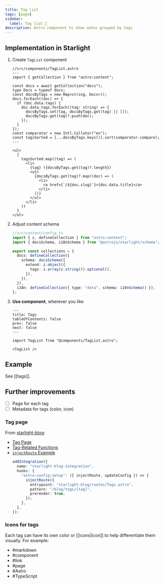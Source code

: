 ```yaml
---
title: Tag list
tags: [page]
sidebar:
  label: Tag list 🚧
description: Astro component to show notes grouped by tags
---
```


## Implementation in Starlight


<Steps>

1. Create `TagList` component

   ```astro
   //src/components/TagList.astro
   ---
   import { getCollection } from "astro:content";

   const docs = await getCollection("docs");
   type Docs = typeof docs;
   const docsByTags = new Map<string, Docs>();
   docs.forEach((doc) => {
     if (doc.data.tags) {
       doc.data.tags.forEach((tag: string) => {
         docsByTags.set(tag, docsByTags.get(tag) || []);
         docsByTags.get(tag)?.push(doc);
       });
     }
   });
   const comparator = new Intl.Collator("en");
   const tagsSorted = [...docsByTags.keys()].sort(comparator.compare);
   ---

   <ul>
     {
       tagsSorted.map((tag) => (
         <li>
           {tag} ({docsByTags.get(tag)?.length})
           <ul>
             {docsByTags.get(tag)?.map((doc) => (
               <li>
                 <a href={`/${doc.slug}`}>{doc.data.title}</a>
               </li>
             ))}
           </ul>
         </li>
       ))
     }
   </ul>
   ```

2. Adjust content schema

   ```ts {8-10}
   //src/content/config.ts
   import { z, defineCollection } from "astro:content";
   import { docsSchema, i18nSchema } from "@astrojs/starlight/schema";

   export const collections = {
     docs: defineCollection({
       schema: docsSchema({
         extend: z.object({
           tags: z.array(z.string()).optional(),
         }),
       }),
     }),
     i18n: defineCollection({ type: "data", schema: i18nSchema() }),
   };
   ```

3. **Use component**, wherever you like

   ```mdx
   ---
   title: Tags
   tableOfContents: false
   prev: false
   next: false
   ---

   import TagList from "@components/TagList.astro";

   <TagList />
   ```

</Steps>

## Example

See [[tags]].

## Further improvements

- [ ] Page for each tag
- [ ] Metadata for tags (color, icon)

### Tag page

From [starlight-blog](https://github.com/HiDeoo/starlight-blog):

- [Tag Page](https://github.com/HiDeoo/starlight-blog/blob/main/packages/starlight-blog/routes/Tags.astro)
- [Tag-Related Functions](https://github.com/HiDeoo/starlight-blog/blob/main/packages/starlight-blog/libs/tags.ts)
- [`injectRoute` Example](https://github.com/HiDeoo/starlight-blog/blob/main/packages/starlight-blog/index.ts#L29-L33)
  ```ts
  addIntegration({
    name: "starlight-blog-integration",
    hooks: {
      "astro:config:setup": ({ injectRoute, updateConfig }) => {
        injectRoute({
          entrypoint: "starlight-blog/routes/Tags.astro",
          pattern: "/blog/tags/[tag]",
          prerender: true,
        });
      },
    },
  });
  ```

### Icons for tags


Each tag can have its own color or [[icons|icon]] to help differentiate them visually. For example:

- #markdown <TeenyiconsMarkdownOutline class="icon text" />
- #component <BxBxsComponent class="icon text" />
- #link <MaterialSymbolsLink class="icon text" />
- #page <IconoirEmptyPage class="icon text" />
- #Astro <LogosAstroIcon class="icon text" />
- #TypeScript <LogosTypescriptIcon class="icon text" />
